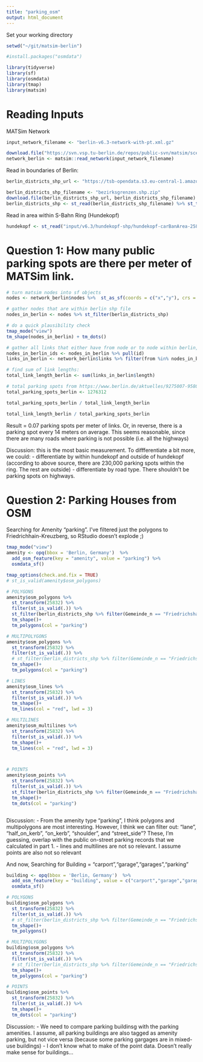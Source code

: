 ```yaml
---
title: "parking_osm"
output: html_document
---
```


Set your working directory
```r
setwd("~/git/matsim-berlin")
```

```r
#install.packages("osmdata")

library(tidyverse)
library(sf)
library(osmdata)
library(tmap)
library(matsim)

```

# Reading Inputs
MATSim Network
```r
input_network_filename <- "berlin-v6.3-network-with-pt.xml.gz"

download.file("https://svn.vsp.tu-berlin.de/repos/public-svn/matsim/scenarios/countries/de/berlin/berlin-v6.3/input/berlin-v6.3-network-with-pt.xml.gz", input_network_filename)
network_berlin <- matsim::read_network(input_network_filename)
```
Read in boundaries of Berlin:
```r
berlin_districts_shp_url <- "https://tsb-opendata.s3.eu-central-1.amazonaws.com/bezirksgrenzen/bezirksgrenzen.shp.zip"

berlin_districts_shp_filename <- "bezirksgrenzen.shp.zip"
download.file(berlin_districts_shp_url, berlin_districts_shp_filename)
berlin_districts_shp <- st_read(berlin_districts_shp_filename) %>% st_transform(25832)
```

Read in area within S-Bahn Ring (Hundekopf)

```r
hundekopf <- st_read("input/v6.3/hundekopf-shp/hundekopf-carBanArea-25832.shp")
```

# Question 1: How many public parking spots are there per meter of MATSim link.
```r
# turn matsim nodes into sf objects
nodes <- network_berlin$nodes %>%  st_as_sf(coords = c("x","y"), crs = 25832)

# gather nodes that are within berlin shp file
nodes_in_berlin <- nodes %>% st_filter(berlin_districts_shp) 

# do a quick plausibility check
tmap_mode("view")
tm_shape(nodes_in_berlin) + tm_dots()

# gather all links that either have from node or to node within berlin, or both. 
nodes_in_berlin_ids <- nodes_in_berlin %>% pull(id)
links_in_berlin <- network_berlin$links %>% filter(from %in% nodes_in_berlin_ids | to %in% nodes_in_berlin_ids)

# find sum of link lengths:
total_link_length_berlin <- sum(links_in_berlin$length)

# total parking spots from https://www.berlin.de/aktuelles/9275007-958090-12-millionen-parkplaetze-neue-karte-zeig.html#:~:text=In%20ganz%20Berlin%20gibt%20es,wurden%2C%20wie%20die%20Senatsverkehrsverwaltung%20mitteilte
total_parking_spots_berlin <- 1276312

total_parking_spots_berlin / total_link_length_berlin

total_link_length_berlin / total_parking_spots_berlin

```
Result = 0.07 parking spots per meter of links. Or, in reverse, there is a parking spot every 14 meters on average. This seems reasonable, since there are many roads where parking is not possible (i.e. all the highways)

Discussion: this is the most basic measurement. To diffferentiate a bit more, we could:
- differentiate by within hundekopf and outside of hundekopf (according to above source, there are 230,000 parking spots within the ring. The rest are outside)
- differentiate by road type. There shouldn't be parking spots on highways.

# Question 2: Parking Houses from OSM

Searching for Amenity "parking". I've filtered just the polygons to Friedrichhain-Kreuzberg, so RStudio doesn't explode ;)
```r
tmap_mode("view")
amenity <- opq(bbox = 'Berlin, Germany')  %>%
  add_osm_feature(key = "amenity", value = "parking") %>% 
  osmdata_sf() 

tmap_options(check.and.fix = TRUE)
# st_is_valid(amenity$osm_polygons)

# POLYGONS
amenity$osm_polygons %>% 
  st_transform(25832) %>% 
  filter(st_is_valid(.)) %>% 
  st_filter(berlin_districts_shp %>% filter(Gemeinde_n == "Friedrichshain-Kreuzberg")) %>% 
  tm_shape()+
  tm_polygons(col = "parking")

# MULTIPOLYGONS
amenity$osm_polygons %>% 
  st_transform(25832) %>% 
  filter(st_is_valid(.)) %>% 
  # st_filter(berlin_districts_shp %>% filter(Gemeinde_n == "Friedrichshain-Kreuzberg")) %>% 
  tm_shape()+
  tm_polygons(col = "parking")

# LINES
amenity$osm_lines %>% 
  st_transform(25832) %>% 
  filter(st_is_valid(.)) %>% 
  tm_shape()+
  tm_lines(col = "red", lwd = 3)

# MULTILINES
amenity$osm_multilines %>% 
  st_transform(25832) %>% 
  filter(st_is_valid(.)) %>% 
  tm_shape()+
  tm_lines(col = "red", lwd = 3)



# POINTS
amenity$osm_points %>% 
  st_transform(25832) %>% 
  filter(st_is_valid(.)) %>% 
  st_filter(berlin_districts_shp %>% filter(Gemeinde_n == "Friedrichshain-Kreuzberg")) %>% 
  tm_shape()+
  tm_dots(col = "parking")



```

Discussion:
- From the amenity type "parking", I think polygons and multipolygons are most interesting. However, I think we can filter out: "lane", "half_on_kerb", "on_kerb", "shoulder", and "street_side"? These, I'm guessing, overlap with the public on-street parking records that we calculated in part 1. 
- lines and multilines are not so relevant. 
I assume points are also not so relevant


And now, Searching for Building = "carport","garage","garages","parking"

```r

building <- opq(bbox = 'Berlin, Germany')  %>%
  add_osm_feature(key = "building", value = c("carport","garage","garages","parking")) %>% 
  osmdata_sf() 

# POLYGONS
building$osm_polygons %>% 
  st_transform(25832) %>% 
  filter(st_is_valid(.)) %>% 
  # st_filter(berlin_districts_shp %>% filter(Gemeinde_n == "Friedrichshain-Kreuzberg")) %>% 
  tm_shape()+
  tm_polygons()

# MULTIPOLYGONS
building$osm_polygons %>% 
  st_transform(25832) %>% 
  filter(st_is_valid(.)) %>% 
  # st_filter(berlin_districts_shp %>% filter(Gemeinde_n == "Friedrichshain-Kreuzberg")) %>% 
  tm_shape()+
  tm_polygons(col = "parking")

# POINTS
building$osm_points %>% 
  st_transform(25832) %>% 
  filter(st_is_valid(.)) %>% 
  tm_shape()+
  tm_dots(col = "parking")

```
Discussion:
- We need to compare parking buildinsg with the parking amenities. I assume, all parking buildings are also tagged as amenity parking, but not vice versa (because some parking gargages are in mixed-use buildings)
- I don't know what to make of the point data. Doesn't really make sense for buildings...

